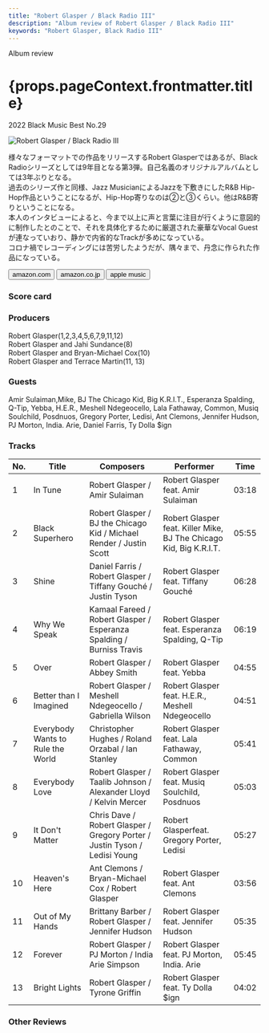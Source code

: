 ```yaml
---
title: "Robert Glasper / Black Radio III"
description: "Album review of Robert Glasper / Black Radio III"
keywords: "Robert Glasper, Black Radio III"
---
```








<p className="largeP">Album review</p>
<h1 className="h1--no--margin">{props.pageContext.frontmatter.title}</h1>
<p className="largeP">
  <Link to="/best50/2022/">2022 Black Music Best No.29</Link>
</p>

<Row  className="image-card-group">
	<Column colMd={3} colLg={4} noGutterMdLeft="">
       <ImageCard>

![Robert Glasper / Black Radio III](../../images/cd/robertglasper3L.jpg)

</ImageCard>
	</Column>
	<Column colMd={4} colLg={8} noGutterMdLeft="">
		<p>
			様々なフォーマットでの作品をリリースするRobert Glasperではあるが、Black Radioシリーズとしては9年目となる第3弾。自己名義のオリジナルアルバムとしては3年ぶりとなる。
			<br/>過去のシリーズ作と同様、Jazz MusicianによるJazzを下敷きにしたR&B Hip-Hop作品ということになるが、Hip-Hop寄りなのは②と③くらい。他はR&B寄りということになる。
			<br/>本人のインタビューによると、今まで以上に声と言葉に注目が行くように意図的に制作したとのことで、それを具体化するために厳選された豪華なVocal Guestが連なっていおり、静かで内省的なTrackが多めになっている。
			<br/>コロナ禍でレコーディングには苦労したようだが、隅々まで、丹念に作られた作品になっている。
		</p>
		<div>
		  <Button className="button-right-mergin"  href="https://amzn.to/3MHKxR2" renderIcon={ArrowUpRight} size='sm' kind='primary'>
  	    amazon.com
  	  </Button>
  	  <Button className="button-right-mergin"  href="https://amzn.to/3vWbKbW" renderIcon={ArrowUpRight} size='sm' kind='secondary'>
  	    amazon.co.jp
  	  </Button>
			<Button className="button-right-mergin"  href="https://apple.co/39u9y3N" renderIcon={ArrowUpRight} size='sm' kind='tertiary'>
      	apple music
    	</Button>
			<AdvJS2/>
		</div>
	</Column>
</Row>
<Row >
	<Column colMd={4} colLg={4} noGutterMdLeft="">
		<div>
		  <h3>Score card</h3>
			<SliderJS1 value="4" />
		  <SliderJS2 value="1" />
			<SliderJS3 value="1" />
		  <SliderJS4 value="9" />
		</div>
	</Column>
	<Column colMd={8} colLg={8} noGutterMdLeft="">
		<div>
			<h3>Producers</h3>
			<p>
				Robert Glasper(1,2,3,4,5,6,7,9,11,12)
				<br/>Robert Glasper and Jahi Sundance(8)
				<br/>Robert Glasper and Bryan-Michael Cox(10)
				<br/>Robert Glasper and Terrace Martin(11, 13)
			</p>
			<h3>Guests</h3>
			<p>
				Amir Sulaiman,Mike, BJ The Chicago Kid, Big K.R.I.T., Esperanza Spalding, Q-Tip, Yebba, H.E.R., Meshell Ndegeocello, Lala Fathaway, Common, Musiq Soulchild, Posdnuos, Gregory Porter, Ledisi, Ant Clemons, Jennifer Hudson, PJ Morton, India. Arie, Daniel Farris, Ty Dolla $ign
			</p>
		</div>
	</Column>
</Row>

<h3>Tracks</h3>

| No. | Title                             | Composers                                                                  | Performer                                                          | Time  |
| --- | --------------------------------- | -------------------------------------------------------------------------- | ------------------------------------------------------------------ | ----- |
| 1   | In Tune                           | Robert Glasper / Amir Sulaiman                                             | Robert Glasper feat. Amir Sulaiman                                 | 03:18 |
| 2   | Black Superhero                   | Robert Glasper / BJ the Chicago Kid / Michael Render / Justin Scott        | Robert Glasper feat. Killer Mike, BJ The Chicago Kid, Big K.R.I.T. | 05:55 |
| 3   | Shine                             | Daniel Farris / Robert Glasper / Tiffany Gouché / Justin Tyson             | Robert Glasper feat. Tiffany Gouché                                | 06:28 |
| 4   | Why We Speak                      | Kamaal Fareed / Robert Glasper / Esperanza Spalding / Burniss Travis       | Robert Glasper feat. Esperanza Spalding, Q-Tip                     | 06:19 |
| 5   | Over                              | Robert Glasper / Abbey Smith                                               | Robert Glasper feat. Yebba                                         | 04:55 |
| 6   | Better than I Imagined            | Robert Glasper / Meshell Ndegeocello / Gabriella Wilson                    | Robert Glasper feat. H.E.R., Meshell Ndegeocello                   | 04:51 |
| 7   | Everybody Wants to Rule the World | Christopher Hughes / Roland Orzabal / Ian Stanley                          | Robert Glasper feat. Lala Fathaway, Common                         | 05:41 |
| 8   | Everybody Love                    | Robert Glasper / Taalib Johnson / Alexander Lloyd / Kelvin Mercer          | Robert Glasper feat. Musiq Soulchild, Posdnuos                     | 05:03 |
| 9   | It Don't Matter                   | Chris Dave / Robert Glasper / Gregory Porter / Justin Tyson / Ledisi Young | Robert Glasperfeat. Gregory Porter, Ledisi                         | 05:27 |
| 10  | Heaven's Here                     | Ant Clemons / Bryan-Michael Cox / Robert Glasper                           | Robert Glasper feat. Ant Clemons                                   | 03:56 |
| 11  | Out of My Hands                   | Brittany Barber / Robert Glasper / Jennifer Hudson                         | Robert Glasper feat. Jennifer Hudson                               | 05:35 |
| 12  | Forever                           | Robert Glasper / PJ Morton / India Arie Simpson                            | Robert Glasper feat. PJ Morton, India. Arie                        | 05:45 |
| 13  | Bright Lights                     | Robert Glasper / Tyrone Griffin                                            | Robert Glasper feat. Ty Dolla $ign                                 | 04:02 |

<h3>Other Reviews</h3>

<Row>
  <Column colMd={3} colLg={3} noGutterMdLeft>
    <Review1 />
  </Column>
</Row>

<Row>
  <Column colMd={3} colLg={3} noGutterMdLeft>
    <Review2_1 />
  </Column>
  <Column colMd={3} colLg={3} noGutterMdLeft>
    <Review2_2 />
  </Column>
</Row>

<Row>
  <Column colMd={3} colLg={3} noGutterMdLeft>
    <Review3_1 />
  </Column>
</Row>

<AdvJS3 />
